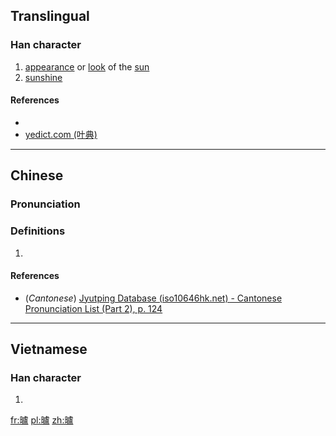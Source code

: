 ==Translingual==

===Han character===
{{Han char|rn=72|rad=日|as=16|sn=20|four=|canj=AYPT|ids=⿰日盧}}

# [[appearance]] or [[look]] of the [[sun]]
# [[sunshine]]

====References====
* {{Han ref|kx=0501.320|dkj=14252|dj=0872.050|hdz=21541.160|uh=66E5|ud=26341}}
*[http://yedict.com/htm/66/66E5.htm yedict.com (叶典)]

----

==Chinese==
{{zh-forms|s=𣆐}}

===Pronunciation===
{{zh-pron
|m=lú
|c=lou4
|mc=
|oc=
|ma=
|cat=n
}}

===Definitions===
# {{rfdef|lang=zh}}

====References====
*(''Cantonese'') [http://www.iso10646hk.net/jp/document/download.jsp Jyutping Database (iso10646hk.net) - Cantonese Pronunciation List (Part 2), p. 124]

----

==Vietnamese==

===Han character===
{{vi-readings|rs=日16| hanviet = trưa}}

# {{defn|lang=vi|sort=日16}}

[[fr:曥]]
[[pl:曥]]
[[zh:曥]]